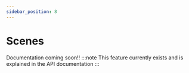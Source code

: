 ```yaml
---
sidebar_position: 8
---
```


# Scenes

Documentation coming soon!!
:::note
This feature currently exists and is explained in the API documentation
:::
